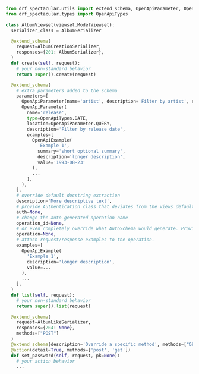```python showLineNumbers
from drf_spectacular.utils import extend_schema, OpenApiParameter, OpenApiExample
from drf_spectacular.types import OpenApiTypes

class AlbumViewset(viewset.ModelViewset):
  serializer_class = AlbumSerializer

  @extend_schema(
    request=AlbumCreationSerializer,
    responses={201: AlbumSerializer},
  )
  def create(self, request):
    # your non-standard behavior
    return super().create(request)

  @extend_schema(
    # extra parameters added to the schema
    parameters=[
      OpenApiParameter(name='artist', description='Filter by artist', required=False, pe=str),
      OpenApiParameter(
        name='release',
        type=OpenApiTypes.DATE,
        location=OpenApiParameter.QUERY,
        description='Filter by release date',
        examples=[
          OpenApiExample(
            'Example 1',
            summary='short optional summary',
            description='longer description',
            value='1993-08-23'
          ),
          ...
        ],
      ),
    ],
    # override default docstring extraction
    description='More descriptive text',
    # provide Authentication class that deviates from the views default
    auth=None,
    # change the auto-generated operation name
    operation_id=None,
    # or even completely override what AutoSchema would generate. Provide raw Open API spec  Dict.
    operation=None,
    # attach request/response examples to the operation.
    examples=[
      OpenApiExample(
        'Example 1',
        description='longer description',
        value=...
      ),
      ...
    ],
  )
  def list(self, request):
    # your non-standard behavior
    return super().list(request)

  @extend_schema(
    request=AlbumLikeSerializer,
    responses={204: None},
    methods=["POST"]
  )
  @extend_schema(description='Override a specific method', methods=["GET"])
  @action(detail=True, methods=['post', 'get'])
  def set_password(self, request, pk=None):
    # your action behavior
    ...
```